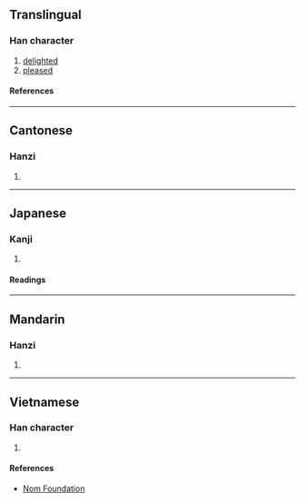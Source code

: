 {{character info/new}}
==Translingual==

===Han character===
{{Han char|rn=72|rad=日|as=05|sn=9|four=|canj=AIT|ids=⿱日弁}}

# [[delighted]]
# [[pleased]]

====References====
{{Han ref|kx=0493.160|dkj=13849|dj=0857.040|hdz=21504.100|uh=662A}}

----

==Cantonese==

===Hanzi===
{{yue-hanzi|jyut=[[bin6]]|y=bin6}}

# {{defn|lang=yue|sort=日05}}

----

==Japanese==

===Kanji===
{{ja-kanji|grade=|rs=日05}}

# {{defn|lang=ja|sort=日05}}

====Readings====
{{ja-readings
|on=へん, べん
|kun=たのしむさま, あきらか
}}

----

==Mandarin==

===Hanzi===
{{cmn-hanzi|pin=[[biàn]] ([[bian4]])|wg=pien<sup>4</sup>}}

# {{defn|lang=cmn|sort=日05}}

----

==Vietnamese==

===Han character===
{{vi-readings|rs=日05|reading=biền}}

# {{defn|lang=vi|sort=日05}}

====References====
* [http://nomfoundation.org/common/nom_details.php?codepoint=662a Nom Foundation]